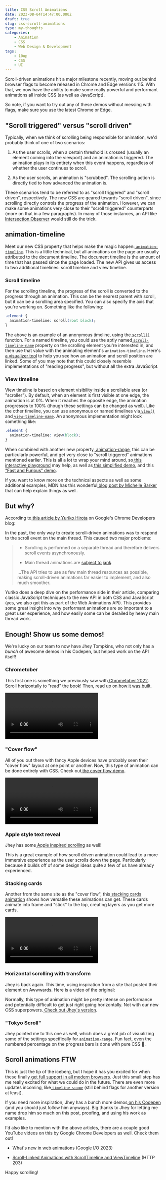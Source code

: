 ```yaml
---
title: CSS Scroll Animations
date: 2023-08-04T14:47:00.000Z
draft: true
slug: css-scroll-animations
type: my-thoughts
categories:
    - Animation
    - CSS
    - Web Design & Development
tags:
    - 10up
    - CSS
    - UI
---
```


Scroll-driven animations hit a major milestone recently, moving out behind browser flags to become released in Chrome and Edge versions 115. With that, we now have the ability to make some really powerful and performant animations all inside CSS (as well as JavaScript).

So note, if you want to try out any of these demos without messing with flags, make sure you use the latest Chrome or Edge.


## **"Scroll triggered" versus "scroll driven"**<a id="scroll-triggered-versus-scroll-driven"></a>

Typically, when we think of scrolling being responsible for animation, we'd probably think of one of two scenarios:

1. As the user scrolls, when a certain threshold is crossed (usually an element coming into the viewport) and an animation is triggered. The animation plays in its entirety when this event happens, regardless of whether the user continues to scroll.

2. As the user scrolls, an animation is "scrubbed". The scrolling action is directly tied to how advanced the animation is.

These scenarios tend to be referred to as "scroll triggered" and "scroll driven", respectively. The new CSS are geared towards "scroll driven", since scrolling directly controls the progress of the animation. However, we can make some animations very close to their "scroll triggered" counterparts (more on that in a few paragraphs). In many of those instances, an API like[ Intersection Observer](https://developer.mozilla.org/en-US/docs/Web/API/Intersection_Observer_API) would still do the trick.


## **animation-timeline**<a id="animation-timeline"></a>

Meet our new CSS property that helps make the magic happen:[ `animation-timeline`](https://developer.mozilla.org/en-US/docs/Web/CSS/animation-timeline). This is a little technical, but all animations on the page are usually attributed to the document timeline. The document timeline is the amount of time that has passed since the page loaded. The new API gives us access to two additional timelines: scroll timeline and view timeline.


### **Scroll timeline**<a id="scroll-timeline"></a>

For the scrolling timeline, the progress of the scroll is converted to the progress through an animation. This can be the nearest parent with scroll, but it can be a scrolling area specified. You can also specify the axis that you're working on. Something like the following:

```css
.element {
  animation-timeline: scroll(root block);
}
```

The above is an example of an anonymous timeline, using the[ `scroll()`](https://developer.mozilla.org/en-US/docs/Web/CSS/animation-timeline/scroll) function. For a named timeline, you could use the aptly named[ `scroll-timeline-name`](https://developer.mozilla.org/en-US/docs/Web/CSS/scroll-timeline-name) property on the scrolling element you're interested in, and then use that value with the animating element's `animation-timeline`. Here's[ a visualizer tool](https://scroll-driven-animations.style/tools/scroll-timeline/progress/?) to help you see how an animation and scroll position are linked. Some of you may note that this could closely resemble implementations of "reading progress", but without all the extra JavaScript.


### **View timeline**<a id="view-timeline"></a>

View timeline is based on element visibility inside a scrollable area (or "scroller"). By default, when an element is first visible at one edge, the animation is at 0%. When it reaches the opposite edge, the animation progresses to 100% (though these settings can be changed as well). Like the other timeline, you can use anonymous or named timelines via[ `view()`](https://developer.mozilla.org/en-US/docs/Web/CSS/animation-timeline/view) and[ `view-timeline-name`](https://developer.mozilla.org/en-US/docs/Web/CSS/view-timeline-name). An anonymous implementation might look something like:

```css
.element {
  animation-timeline: view(block);
}
```

When combined with another new property,[ animation-range](https://developer.mozilla.org/en-US/docs/Web/CSS/animation-range), this can be particularly powerful, and get very close to "scroll triggered" animations mentioned earlier. This is all a lot to wrap your mind around, so[ this interactive playground](https://scroll-driven-animations.style/tools/view-timeline/ranges/) may help, as well as[ this simplified demo](https://scroll-driven-animations.style/tools/view-timeline/progress/), and this[ "Fast and Furious" demo](https://codepen.io/jh3y/pen/BaqBLEO).

If you want to know more on the technical aspects as well as some additional examples, MDN has this wonderful[ blog post by Michelle Barker](https://developer.mozilla.org/en-US/blog/scroll-progress-animations-in-css/) that can help explain things as well.


## **But why?**<a id="but-why"></a>

According to[ this article by Yuriko Hirota](https://developer.chrome.com/blog/scroll-animation-performance-case-study/) on Google's Chrome Developers blog:

In the past, the only way to create scroll-driven animations was to respond to the scroll event on the main thread. This caused two major problems:

> - Scrolling is performed on a separate thread and therefore delivers scroll events asynchronously.
>
> - Main thread animations are [subject to jank](https://developer.chrome.com/blog/inside-browser-part3/#updating-rendering-pipeline-is-costly).
>
> ...The API tries to use as few main thread resources as possible, making scroll-driven animations far easier to implement, and also much smoother.

Yuriko does a deep dive on the performance side in their article, comparing classic JavaScript techniques to the new API in both CSS and JavaScript (yes, we also got this as part of the Web Animations API). This provides some great insight into why performant animations are so important to a great user experience, and how easily some can be derailed by heavy main thread work.


## **Enough! Show us some demos!**<a id="enough-show-us-some-demos"></a>

We're lucky on our team to now have Jhey Tompkins, who not only has a _bunch_ of awesome demos in his Codepen, but helped work on the API itself!


### **Chrometober**<a id="chrometober"></a>

This first one is something we previously saw with[ Chrometober 2022](https://web.dev/chrometober-2022/). Scroll horizontally to “read” the book! Then, read up on[ how it was built](https://web.dev/building-chrometober/).

<video controls src="https://storage.googleapis.com/web-dev-uploads/video/Dyx9FwYgMyNqy1kMGx8Orz6q0qC3/nIBMYSqI5NRCFoLSbeNh.mp4"></video>


### **"Cover flow"**<a id="cover-flow"></a>

All of you out there with fancy Apple devices have probably seen their "cover flow" layout at one point or another. Now, this type of animation can be done entirely with CSS. Check out[ the cover flow demo](https://scroll-driven-animations.style/demos/cover-flow/css/).

<video controls src="https://scroll-driven-animations.style/demos/cover-flow/cover.mp4"></video>


### **Apple style text reveal**<a id="apple-style-text-reveal"></a>

Jhey has some[ Apple inspired scrolling](https://codepen.io/jh3y/pen/MWzQvKK) as well!

<Codepen url="https://codepen.io/jh3y/pen/MWzQvKK" />

This is a great example of how scroll driven animation could lead to a more immersive experience as the user scrolls down the page. Particularly because it builds off of some design ideas quite a few of us have already experienced.


### **Stacking cards**<a id="stacking-cards"></a>

Another from the same site as the "cover flow", this[ stacking cards animation](https://scroll-driven-animations.style/demos/stacking-cards/css/) shows how versatile these animations can get. These cards animate into frame and "stick" to the top, creating layers as you get more cards.

<video controls src="https://scroll-driven-animations.style/demos/stacking-cards/cover.mp4"></video>

### **Horizontal scrolling with transform**<a id="horizontal-scrolling-with-transform"></a>

Jhey is back again. This time, using inspiration from a site that posted their element on Awwwards. Here is a video of the original:

Normally, this type of animation might be pretty intense on performance and potentially difficult to get just right going horizontally. Not with our new CSS superpowers.[ Check out Jhey's version](https://codepen.io/jh3y/pen/xxQdPae).

<Codepen url="https://codepen.io/jh3y/pen/xxQdPae" />


### **"Tokyo Scroll"**<a id="tokyo-scroll"></a>

Jhey pointed me to this one as well, which does a great job of visualizing some of the settings specifically for[ `animation-range`](https://developer.mozilla.org/en-US/docs/Web/CSS/animation-range). Fun fact, even the numbered percentage on the progress bars is done with pure CSS 🤯.

<Codepen url="https://codepen.io/jh3y/pen/BaqBLEO" />


## **Scroll animations FTW**<a id="scroll-animations-ftw"></a>

This is just the tip of the iceberg, but I hope it has you excited for when these finally[ get full support in all modern browsers](https://caniuse.com/mdn-css_properties_animation-timeline). Just this small step has me really excited for what we could do in the future. There are even more updates incoming, like[ `timeline-scope`](https://developer.mozilla.org/en-US/docs/Web/CSS/timeline-scope) (still behind flags for another version at least).

If you need more inspiration, Jhey has a bunch more demos[ on his Codepen](https://codepen.io/jh3y) (and you should just follow him anyways). Big thanks to Jhey for letting me name drop him so much on this post, proofing, and using his work as examples.

I'd also like to mention with the above articles, there are a couple good YouTube videos on this by Google Chrome Developers as well. Check them out!

- [What's new in web animations](https://www.youtube.com/watch?v=oDcb3fvtETs) (Google I/O 2023)

- [Scroll-Linked Animations with ScrollTimeline and ViewTimeline](https://www.youtube.com/watch?v=Qf5wdXOxW3E) (HTTP 203)

Happy scrolling!
